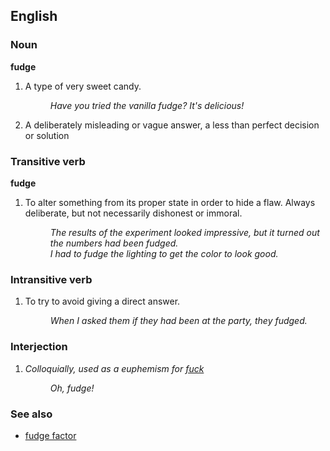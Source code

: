 ==English==
===Noun===
'''fudge'''
# A type of very sweet candy.
#: ''Have you tried the vanilla fudge?  It's delicious!''
# A deliberately misleading or vague answer, a less than perfect decision or solution

===Transitive verb===
'''fudge'''
# To alter something from its proper state in order to hide a flaw.  Always deliberate, but not necessarily dishonest or immoral.
#: ''The results of the experiment looked impressive, but it turned out the numbers had been fudged.''
#: ''I had to fudge the lighting to get the color to look good.''

===Intransitive verb===
# To try to avoid giving a direct answer.
#: ''When I asked them if they had been at the party, they fudged.''

===Interjection===
# ''Colloquially, used as a euphemism for [[fuck]]''
#: ''Oh, fudge!''

===See also===
*[[fudge factor]]